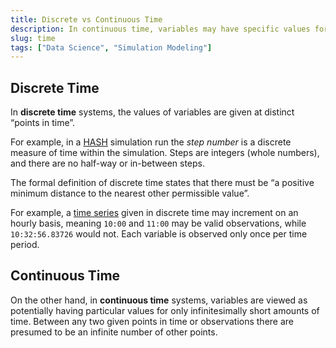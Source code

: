 ```yaml
---
title: Discrete vs Continuous Time
description: In continuous time, variables may have specific values for only infinitesimally short amounts of time. In discrete time, values are measured once per time interval.
slug: time
tags: ["Data Science", "Simulation Modeling"]
---
```


## Discrete Time

In **discrete time** systems, the values of variables are given at distinct “points in time”.

For example, in a [HASH](https://hash.ai/platform) simulation run the _step number_ is a discrete measure of time within the simulation. Steps are integers (whole numbers), and there are no half-way or in-between steps.

The formal definition of discrete time states that there must be “a positive minimum distance to the nearest other permissible value”.

For example, a [time series](https://hash.ai/glossary/time-series) given in discrete time may increment on an hourly basis, meaning `10:00` and `11:00` may be valid observations, while `10:32:56.83726` would not. Each variable is observed only once per time period.

## Continuous Time

On the other hand, in **continuous time** systems, variables are viewed as potentially having particular values for only infinitesimally short amounts of time. Between any two given points in time or observations there are presumed to be an infinite number of other points.
